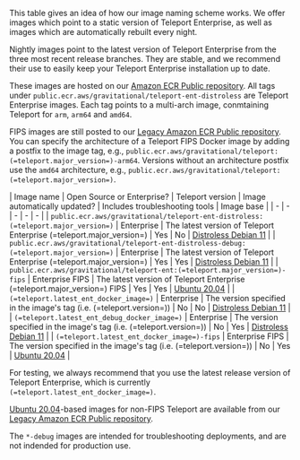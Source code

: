 This table gives an idea of how our image naming scheme works. We offer images which point to a static version of Teleport Enterprise, as well as images which are
automatically rebuilt every night. 

Nightly images point to the latest version of Teleport Enterprise from the three most recent release branches.
They are stable, and we recommend their use to easily keep your Teleport Enterprise installation up to date.

These images are hosted on our [Amazon ECR Public repository](https://gallery.ecr.aws/gravitational/teleport-ent-distroless). All tags under `public.ecr.aws/gravitational/teleport-ent-distroless` are Teleport Enterprise images. Each tag points to a multi-arch image, conmtaining Teleport for `arm`, `arm64` and `amd64`.

FIPS images are still posted to our [Legacy Amazon ECR Public repository](https://gallery.ecr.aws/gravitational/teleport-ent).
You can specify the architecture of a Teleport FIPS Docker image by adding a postfix to the image tag, e.g., `public.ecr.aws/gravitational/teleport:(=teleport.major_version=)-arm64`. Versions without an architecture postfix use the `amd64` architecture, e.g., `public.ecr.aws/gravitational/teleport:(=teleport.major_version=)`. 

| Image name | Open Source or Enterprise? | Teleport version | Image automatically updated? | Includes troubleshooting tools | Image base |
| - | - | - | - | - |
| `public.ecr.aws/gravitational/teleport-ent-distroless:(=teleport.major_version=)` | Enterprise | The latest version of Teleport Enterprise (=teleport.major_version=) | Yes | No | [Distroless Debian 11](https://github.com/GoogleContainerTools/distroless) |
| `public.ecr.aws/gravitational/teleport-ent-distroless-debug:(=teleport.major_version=)` | Enterprise | The latest version of Teleport Enterprise (=teleport.major_version=) | Yes | Yes | [Distroless Debian 11](https://github.com/GoogleContainerTools/distroless) |
| `public.ecr.aws/gravitational/teleport-ent:(=teleport.major_version=)-fips` | Enterprise FIPS | The latest version of Teleport Enterprise (=teleport.major_version=) FIPS | Yes | Yes | [Ubuntu 20.04](https://hub.docker.com/\_/ubuntu) |
| `(=teleport.latest_ent_docker_image=)` | Enterprise | The version specified in the image's tag (i.e. (=teleport.version=)) | No | No | [Distroless Debian 11](https://github.com/GoogleContainerTools/distroless) |
| `(=teleport.latest_ent_debug_docker_image=)` | Enterprise | The version specified in the image's tag (i.e. (=teleport.version=)) | No | Yes | [Distroless Debian 11](https://github.com/GoogleContainerTools/distroless) |
| `(=teleport.latest_ent_docker_image=)-fips` | Enterprise FIPS | The version specified in the image's tag (i.e. (=teleport.version=)) | No | Yes | [Ubuntu 20.04](https://hub.docker.com/\_/ubuntu) |

For testing, we always recommend that you use the latest release version of Teleport Enterprise, which is currently `(=teleport.latest_ent_docker_image=)`.

[Ubuntu 20.04](https://hub.docker.com/\_/ubuntu)-based images for non-FIPS 
Teleport are available from our [Legacy Amazon ECR Public repository](https://gallery.ecr.aws/gravitational/teleport-ent).

The `*-debug` images are intended for troubleshooting deployments, and are not indended for production use. 
